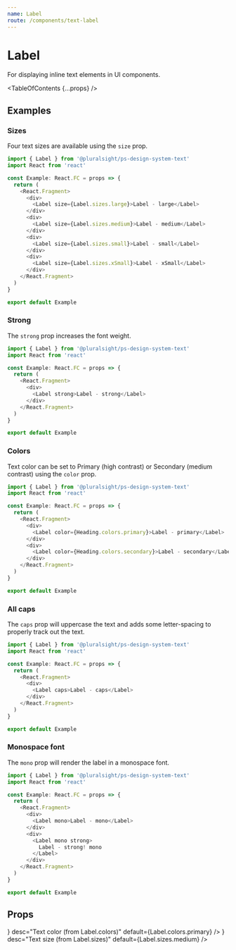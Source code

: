```yaml
---
name: Label
route: /components/text-label
---
```



# Label

<Intro>For displaying inline text elements in UI components.</Intro>

<Usage
  figmaUrl="https://www.figma.com/file/YsTklBecdddy9RZ3HXddIseD/?node-id=10247%3A6654"
  install="npm install @pluralsight/ps-design-system-text"
  import="import { Label } from '@pluralsight/ps-design-system-text'"
  packageName="text"
  version={props.version}
/>

<TableOfContents {...props} />

## Examples

### Sizes

Four text sizes are available using the `size` prop.

```typescript
import { Label } from '@pluralsight/ps-design-system-text'
import React from 'react'

const Example: React.FC = props => {
  return (
    <React.Fragment>
      <div>
        <Label size={Label.sizes.large}>Label - large</Label>
      </div>
      <div>
        <Label size={Label.sizes.medium}>Label - medium</Label>
      </div>
      <div>
        <Label size={Label.sizes.small}>Label - small</Label>
      </div>
      <div>
        <Label size={Label.sizes.xSmall}>Label - xSmall</Label>
      </div>
    </React.Fragment>
  )
}

export default Example
```

### Strong

The `strong` prop increases the font weight.

```typescript
import { Label } from '@pluralsight/ps-design-system-text'
import React from 'react'

const Example: React.FC = props => {
  return (
    <React.Fragment>
      <div>
        <Label strong>Label - strong</Label>
      </div>
    </React.Fragment>
  )
}

export default Example
```

### Colors

Text color can be set to Primary (high contrast) or Secondary (medium contrast) using the `color` prop.

```typescript
import { Label } from '@pluralsight/ps-design-system-text'
import React from 'react'

const Example: React.FC = props => {
  return (
    <React.Fragment>
      <div>
        <Label color={Heading.colors.primary}>Label - primary</Label>
      </div>
      <div>
        <Label color={Heading.colors.secondary}>Label - secondary</Label>
      </div>
    </React.Fragment>
  )
}

export default Example
```

### All caps

The `caps` prop will uppercase the text and adds some letter-spacing to properly track out the text.

```typescript
import { Label } from '@pluralsight/ps-design-system-text'
import React from 'react'

const Example: React.FC = props => {
  return (
    <React.Fragment>
      <div>
        <Label caps>Label - caps</Label>
      </div>
    </React.Fragment>
  )
}

export default Example
```

### Monospace font

The `mono` prop will render the label in a monospace font.

```typescript
import { Label } from '@pluralsight/ps-design-system-text'
import React from 'react'

const Example: React.FC = props => {
  return (
    <React.Fragment>
      <div>
        <Label mono>Label - mono</Label>
      </div>
      <div>
        <Label mono strong>
          Label - strong! mono
        </Label>
      </div>
    </React.Fragment>
  )
}

export default Example
```

## Props

<TypesTable>
  <TypesProp
    name="caps"
    type="boolean"
    desc="Uppercase text style"
    default="false"
  />
  <TypesProp
    name="color"
    type={<TypesEnum enum={Label.colors} />}
    desc="Text color (from Label.colors)"
    default={Label.colors.primary}
  />
  <TypesProp
    name="mono"
    type="boolean"
    desc="Use monospace font"
    default="false"
  />
  <TypesProp
    name="size"
    type={<TypesEnum enum={Label.sizes} />}
    desc="Text size (from Label.sizes)"
    default={Label.sizes.medium}
  />
  <TypesProp
    name="strong"
    type="boolean"
    desc="Bold text style"
    default="false"
  />
</TypesTable>
